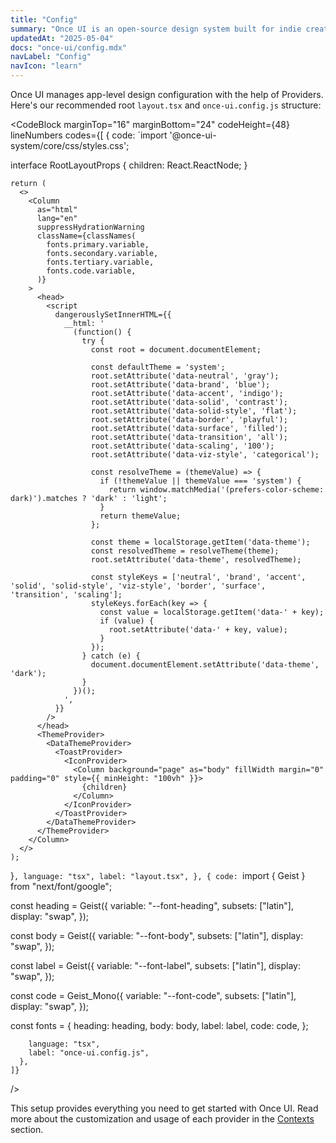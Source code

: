 ```yaml
---
title: "Config"
summary: "Once UI is an open-source design system built for indie creators, small teams, and startups to fuel the next generation of web applications."
updatedAt: "2025-05-04"
docs: "once-ui/config.mdx"
navLabel: "Config"
navIcon: "learn"
---
```


Once UI manages app-level design configuration with the help of Providers. Here's our recommended root `layout.tsx` and `once-ui.config.js` structure:

<CodeBlock
    marginTop="16"
    marginBottom="24"
    codeHeight={48}
    lineNumbers
    codes={[
      {
        code:
`import '@once-ui-system/core/css/styles.css';


interface RootLayoutProps {
    children: React.ReactNode;
}

    return (
      <>
        <Column
          as="html"
          lang="en"
          suppressHydrationWarning
          className={classNames(
            fonts.primary.variable,
            fonts.secondary.variable,
            fonts.tertiary.variable,
            fonts.code.variable,
          )}
        >
          <head>
            <script
              dangerouslySetInnerHTML={{
                __html: '
                  (function() {
                    try {
                      const root = document.documentElement;
                      
                      const defaultTheme = 'system';
                      root.setAttribute('data-neutral', 'gray');
                      root.setAttribute('data-brand', 'blue');
                      root.setAttribute('data-accent', 'indigo');
                      root.setAttribute('data-solid', 'contrast');
                      root.setAttribute('data-solid-style', 'flat');
                      root.setAttribute('data-border', 'playful');
                      root.setAttribute('data-surface', 'filled');
                      root.setAttribute('data-transition', 'all');
                      root.setAttribute('data-scaling', '100');
                      root.setAttribute('data-viz-style', 'categorical');
                      
                      const resolveTheme = (themeValue) => {
                        if (!themeValue || themeValue === 'system') {
                          return window.matchMedia('(prefers-color-scheme: dark)').matches ? 'dark' : 'light';
                        }
                        return themeValue;
                      };
                      
                      const theme = localStorage.getItem('data-theme');
                      const resolvedTheme = resolveTheme(theme);
                      root.setAttribute('data-theme', resolvedTheme);
                      
                      const styleKeys = ['neutral', 'brand', 'accent', 'solid', 'solid-style', 'viz-style', 'border', 'surface', 'transition', 'scaling'];
                      styleKeys.forEach(key => {
                        const value = localStorage.getItem('data-' + key);
                        if (value) {
                          root.setAttribute('data-' + key, value);
                        }
                      });
                    } catch (e) {
                      document.documentElement.setAttribute('data-theme', 'dark');
                    }
                  })();
                ',
              }}
            />
          </head>
          <ThemeProvider>
            <DataThemeProvider>
              <ToastProvider>
                <IconProvider>
                  <Column background="page" as="body" fillWidth margin="0" padding="0" style={{ minHeight: "100vh" }}>
                    {children}
                  </Column>
                </IconProvider>
              </ToastProvider>
            </DataThemeProvider>
          </ThemeProvider>
        </Column>
      </>
    );
}`,
        language: "tsx",
        label: "layout.tsx",
      },
      {
        code:
`import { Geist } from "next/font/google";

const heading = Geist({
    variable: "--font-heading",
    subsets: ["latin"],
    display: "swap",
});

const body = Geist({
    variable: "--font-body",
    subsets: ["latin"],
    display: "swap",
});

const label = Geist({
    variable: "--font-label",
    subsets: ["latin"],
    display: "swap",
});

const code = Geist_Mono({
    variable: "--font-code",
    subsets: ["latin"],
    display: "swap",
});

const fonts = {
    heading: heading,
    body: body,
    label: label,
    code: code,
};

        language: "tsx",
        label: "once-ui.config.js",
      },
    ]}
/>

This setup provides everything you need to get started with Once UI. Read more about the customization and usage of each provider in the [Contexts](/once-ui/contexts/themeProvider) section.